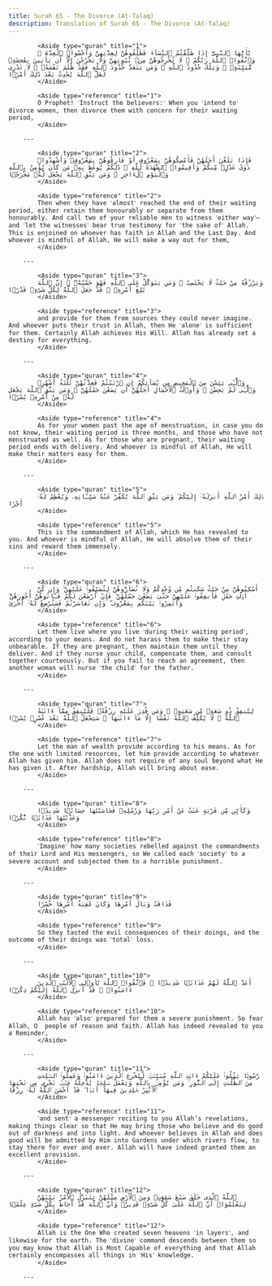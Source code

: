 ```yaml
---
title: Surah 65 - The Divorce (At-Talaq)
description: Translation of Surah 65 - The Divorce (At-Talaq)
---
```





            <Aside type="quran" title="1">
            يَٰٓأَيُّهَا ٱلنَّبِىُّ إِذَا طَلَّقْتُمُ ٱلنِّسَآءَ فَطَلِّقُوهُنَّ لِعِدَّتِهِنَّ وَأَحْصُوا۟ ٱلْعِدَّةَ ۖ وَٱتَّقُوا۟ ٱللَّهَ رَبَّكُمْ ۖ لَا تُخْرِجُوهُنَّ مِنۢ بُيُوتِهِنَّ وَلَا يَخْرُجْنَ إِلَّآ أَن يَأْتِينَ بِفَٰحِشَةٍۢ مُّبَيِّنَةٍۢ ۚ وَتِلْكَ حُدُودُ ٱللَّهِ ۚ وَمَن يَتَعَدَّ حُدُودَ ٱللَّهِ فَقَدْ ظَلَمَ نَفْسَهُۥ ۚ لَا تَدْرِى لَعَلَّ ٱللَّهَ يُحْدِثُ بَعْدَ ذَٰلِكَ أَمْرًۭا
            </Aside>

            <Aside type="reference" title="1">
            O Prophet! ˹Instruct the believers:˺ When you ˹intend to˺ divorce women, then divorce them with concern for their waiting period,
            </Aside>

        ---
        
            <Aside type="quran" title="2">
            فَإِذَا بَلَغْنَ أَجَلَهُنَّ فَأَمْسِكُوهُنَّ بِمَعْرُوفٍ أَوْ فَارِقُوهُنَّ بِمَعْرُوفٍۢ وَأَشْهِدُوا۟ ذَوَىْ عَدْلٍۢ مِّنكُمْ وَأَقِيمُوا۟ ٱلشَّهَٰدَةَ لِلَّهِ ۚ ذَٰلِكُمْ يُوعَظُ بِهِۦ مَن كَانَ يُؤْمِنُ بِٱللَّهِ وَٱلْيَوْمِ ٱلْءَاخِرِ ۚ وَمَن يَتَّقِ ٱللَّهَ يَجْعَل لَّهُۥ مَخْرَجًۭا
            </Aside>

            <Aside type="reference" title="2">
            Then when they have ˹almost˺ reached the end of their waiting period, either retain them honourably or separate from them honourably. And call two of your reliable men to witness ˹either way˺—and ˹let the witnesses˺ bear true testimony for ˹the sake of˺ Allah. This is enjoined on whoever has faith in Allah and the Last Day. And whoever is mindful of Allah, He will make a way out for them,
            </Aside>

        ---
        
            <Aside type="quran" title="3">
            وَيَرْزُقْهُ مِنْ حَيْثُ لَا يَحْتَسِبُ ۚ وَمَن يَتَوَكَّلْ عَلَى ٱللَّهِ فَهُوَ حَسْبُهُۥٓ ۚ إِنَّ ٱللَّهَ بَٰلِغُ أَمْرِهِۦ ۚ قَدْ جَعَلَ ٱللَّهُ لِكُلِّ شَىْءٍۢ قَدْرًۭا
            </Aside>

            <Aside type="reference" title="3">
            and provide for them from sources they could never imagine. And whoever puts their trust in Allah, then He ˹alone˺ is sufficient for them. Certainly Allah achieves His Will. Allah has already set a destiny for everything.
            </Aside>

        ---
        
            <Aside type="quran" title="4">
            وَٱلَّٰٓـِٔى يَئِسْنَ مِنَ ٱلْمَحِيضِ مِن نِّسَآئِكُمْ إِنِ ٱرْتَبْتُمْ فَعِدَّتُهُنَّ ثَلَٰثَةُ أَشْهُرٍۢ وَٱلَّٰٓـِٔى لَمْ يَحِضْنَ ۚ وَأُو۟لَٰتُ ٱلْأَحْمَالِ أَجَلُهُنَّ أَن يَضَعْنَ حَمْلَهُنَّ ۚ وَمَن يَتَّقِ ٱللَّهَ يَجْعَل لَّهُۥ مِنْ أَمْرِهِۦ يُسْرًۭا
            </Aside>

            <Aside type="reference" title="4">
            As for your women past the age of menstruation, in case you do not know, their waiting period is three months, and those who have not menstruated as well. As for those who are pregnant, their waiting period ends with delivery. And whoever is mindful of Allah, He will make their matters easy for them.
            </Aside>

        ---
        
            <Aside type="quran" title="5">
            ذَٰلِكَ أَمْرُ ٱللَّهِ أَنزَلَهُۥٓ إِلَيْكُمْ ۚ وَمَن يَتَّقِ ٱللَّهَ يُكَفِّرْ عَنْهُ سَيِّـَٔاتِهِۦ وَيُعْظِمْ لَهُۥٓ أَجْرًا
            </Aside>

            <Aside type="reference" title="5">
            This is the commandment of Allah, which He has revealed to you. And whoever is mindful of Allah, He will absolve them of their sins and reward them immensely.
            </Aside>

        ---
        
            <Aside type="quran" title="6">
            أَسْكِنُوهُنَّ مِنْ حَيْثُ سَكَنتُم مِّن وُجْدِكُمْ وَلَا تُضَآرُّوهُنَّ لِتُضَيِّقُوا۟ عَلَيْهِنَّ ۚ وَإِن كُنَّ أُو۟لَٰتِ حَمْلٍۢ فَأَنفِقُوا۟ عَلَيْهِنَّ حَتَّىٰ يَضَعْنَ حَمْلَهُنَّ ۚ فَإِنْ أَرْضَعْنَ لَكُمْ فَـَٔاتُوهُنَّ أُجُورَهُنَّ ۖ وَأْتَمِرُوا۟ بَيْنَكُم بِمَعْرُوفٍۢ ۖ وَإِن تَعَاسَرْتُمْ فَسَتُرْضِعُ لَهُۥٓ أُخْرَىٰ
            </Aside>

            <Aside type="reference" title="6">
            Let them live where you live ˹during their waiting period˺, according to your means. And do not harass them to make their stay unbearable. If they are pregnant, then maintain them until they deliver. And if they nurse your child, compensate them, and consult together courteously. But if you fail to reach an agreement, then another woman will nurse ˹the child˺ for the father.
            </Aside>

        ---
        
            <Aside type="quran" title="7">
            لِيُنفِقْ ذُو سَعَةٍۢ مِّن سَعَتِهِۦ ۖ وَمَن قُدِرَ عَلَيْهِ رِزْقُهُۥ فَلْيُنفِقْ مِمَّآ ءَاتَىٰهُ ٱللَّهُ ۚ لَا يُكَلِّفُ ٱللَّهُ نَفْسًا إِلَّا مَآ ءَاتَىٰهَا ۚ سَيَجْعَلُ ٱللَّهُ بَعْدَ عُسْرٍۢ يُسْرًۭا
            </Aside>

            <Aside type="reference" title="7">
            Let the man of wealth provide according to his means. As for the one with limited resources, let him provide according to whatever Allah has given him. Allah does not require of any soul beyond what He has given it. After hardship, Allah will bring about ease.
            </Aside>

        ---
        
            <Aside type="quran" title="8">
            وَكَأَيِّن مِّن قَرْيَةٍ عَتَتْ عَنْ أَمْرِ رَبِّهَا وَرُسُلِهِۦ فَحَاسَبْنَٰهَا حِسَابًۭا شَدِيدًۭا وَعَذَّبْنَٰهَا عَذَابًۭا نُّكْرًۭا
            </Aside>

            <Aside type="reference" title="8">
            ˹Imagine˺ how many societies rebelled against the commandments of their Lord and His messengers, so We called each ˹society˺ to a severe account and subjected them to a horrible punishment.
            </Aside>

        ---
        
            <Aside type="quran" title="9">
            فَذَاقَتْ وَبَالَ أَمْرِهَا وَكَانَ عَٰقِبَةُ أَمْرِهَا خُسْرًا
            </Aside>

            <Aside type="reference" title="9">
            So they tasted the evil consequences of their doings, and the outcome of their doings was ˹total˺ loss.
            </Aside>

        ---
        
            <Aside type="quran" title="10">
            أَعَدَّ ٱللَّهُ لَهُمْ عَذَابًۭا شَدِيدًۭا ۖ فَٱتَّقُوا۟ ٱللَّهَ يَٰٓأُو۟لِى ٱلْأَلْبَٰبِ ٱلَّذِينَ ءَامَنُوا۟ ۚ قَدْ أَنزَلَ ٱللَّهُ إِلَيْكُمْ ذِكْرًۭا
            </Aside>

            <Aside type="reference" title="10">
            Allah has ˹also˺ prepared for them a severe punishment. So fear Allah, O  people of reason and faith. Allah has indeed revealed to you a Reminder,
            </Aside>

        ---
        
            <Aside type="quran" title="11">
            رَّسُولًۭا يَتْلُوا۟ عَلَيْكُمْ ءَايَٰتِ ٱللَّهِ مُبَيِّنَٰتٍۢ لِّيُخْرِجَ ٱلَّذِينَ ءَامَنُوا۟ وَعَمِلُوا۟ ٱلصَّٰلِحَٰتِ مِنَ ٱلظُّلُمَٰتِ إِلَى ٱلنُّورِ ۚ وَمَن يُؤْمِنۢ بِٱللَّهِ وَيَعْمَلْ صَٰلِحًۭا يُدْخِلْهُ جَنَّٰتٍۢ تَجْرِى مِن تَحْتِهَا ٱلْأَنْهَٰرُ خَٰلِدِينَ فِيهَآ أَبَدًۭا ۖ قَدْ أَحْسَنَ ٱللَّهُ لَهُۥ رِزْقًا
            </Aside>

            <Aside type="reference" title="11">
            ˹and sent˺ a messenger reciting to you Allah’s revelations, making things clear so that He may bring those who believe and do good out of darkness and into light. And whoever believes in Allah and does good will be admitted by Him into Gardens under which rivers flow, to stay there for ever and ever. Allah will have indeed granted them an excellent provision.
            </Aside>

        ---
        
            <Aside type="quran" title="12">
            ٱللَّهُ ٱلَّذِى خَلَقَ سَبْعَ سَمَٰوَٰتٍۢ وَمِنَ ٱلْأَرْضِ مِثْلَهُنَّ يَتَنَزَّلُ ٱلْأَمْرُ بَيْنَهُنَّ لِتَعْلَمُوٓا۟ أَنَّ ٱللَّهَ عَلَىٰ كُلِّ شَىْءٍۢ قَدِيرٌۭ وَأَنَّ ٱللَّهَ قَدْ أَحَاطَ بِكُلِّ شَىْءٍ عِلْمًۢا
            </Aside>

            <Aside type="reference" title="12">
            Allah is the One Who created seven heavens ˹in layers˺, and likewise for the earth. The ˹divine˺ command descends between them so you may know that Allah is Most Capable of everything and that Allah certainly encompasses all things in ˹His˺ knowledge.
            </Aside>

        ---
        